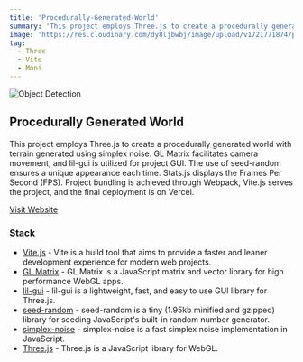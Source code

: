 ```yaml
---
title: 'Procedurally-Generated-World'
summary: 'This project employs Three.js to create a procedurally generated world with terrain generated using simplex noise. GL Matrix facilitates camera movement, and lil-gui is utilized for project GUI.'
image: 'https://res.cloudinary.com/dy8ljbwbj/image/upload/v1721771874/pgw_xmc72e.png'
tag:
  - Three
  - Vite
  - Moni
---
```


![Object Detection](https://res.cloudinary.com/dy8ljbwbj/image/upload/v1721771874/pgw_xmc72e.png)

## Procedurally Generated World

This project employs Three.js to create a procedurally generated world with terrain generated using simplex noise. GL Matrix facilitates camera movement, and lil-gui is utilized for project GUI. The use of seed-random ensures a unique appearance each time. Stats.js displays the Frames Per Second (FPS). Project bundling is achieved through Webpack, Vite.js serves the project, and the final deployment is on Vercel.

[Visit Website](https://moni-world.vercel.app/)

### Stack

- [Vite.js](https://vitejs.dev/) - Vite is a build tool that aims to provide a faster and leaner development experience for modern web projects.
- [GL Matrix](https://glmatrix.net/) - GL Matrix is a JavaScript matrix and vector library for high performance WebGL apps.
- [lil-gui](https://lil-gui.georgealways.com/) - lil-gui is a lightweight, fast, and easy to use GUI library for Three.js.
- [seed-random](https://github.com/davidbau/seedrandom) - seed-random is a tiny (1.95kb minified and gzipped) library for seeding JavaScript's built-in random number generator.
- [simplex-noise](https://github.com/jwagner/simplex-noise.js) - simplex-noise is a fast simplex noise implementation in JavaScript.
- [Three.js](https://threejs.org/) - Three.js is a JavaScript library for WebGL.